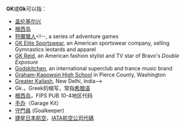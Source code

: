 {{wiktionarypar|GK|gk}}
'''GK'''或'''Gk'''可以指：
<!--
* ''[[Gōdō_gaisha|Gōdō gaisha]]'', a type of Japanese business organization known as GK
* [[Gallien-Krueger|Gallien-Krueger]], an instrument amplifier company
-->
* [[盖伦基尔兴|盖伦基尔兴]]<!--, a city in North Rhine-Westphalia, Germany, by vehicle registration code until 1971-->
* [[根西岛|根西岛]]<!--, an anti-poverty movement based in the Philippines-->
* [[狩魔獵人|狩魔獵人]]<!--, a series of adventure games
* [[GK_Elite_Sportswear|GK Elite Sportswear]], an American sportswear company, selling Gymnastics leotards and apparel
* [[GK_Reid|GK Reid]], an American fashion stylist and TV star of Bravo's ''Double Exposure''
* [[Godskitchen|Godskitchen]], an international superclub and trance music brand
* [[Graham-Kapowsin_High_School|Graham-Kapowsin High School]] in Pierce County, Washington
* [[Greater_Kailash|Greater Kailash]], New Delhi, India-->
* Gk.，Greek的缩写，常指[[希腊语|希腊语]]
* [[根西岛|根西岛]]，FIPS PUB 10-4地区代码
* [[手办|手办]]（Garage Kit）
* [[守門員_(足球)|守門員]] (Goalkeeper)
* [[捷星日本航空|捷星日本航空]]，[[IATA航空公司代碼|IATA航空公司代碼]]
{{disambig|Cat=二字拉丁字母缩写消歧义}}